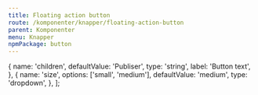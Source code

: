 ```yaml
---
title: Floating action button
route: /komponenter/knapper/floating-action-button
parent: Komponenter
menu: Knapper
npmPackage: button
---
```


  {
    name: 'children',
    defaultValue: 'Publiser',
    type: 'string',
    label: 'Button text',
  },
  {
    name: 'size',
    options: ['small', 'medium'],
    defaultValue: 'medium',
    type: 'dropdown',
  },
];

<PageHeader />
